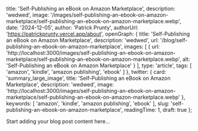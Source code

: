 
  title: 'Self-Publishing an eBook on Amazon Marketplace',
  description: 'wedwed',
  image: '/images/self-publishing-an-ebook-on-amazon-marketplace/self-publishing-an-ebook-on-amazon-marketplace.webp',
  date: '2024-12-05',
  author: 'Patrick Prunty',
  authorUrl: 'https://patrickprunty.vercel.app/about',
  openGraph: {
    title: 'Self-Publishing an eBook on Amazon Marketplace',
    description: 'wedwed',
    url: '/blog/self-publishing-an-ebook-on-amazon-marketplace',
    images: [
      {
        url: 'http://localhost:3000/images/self-publishing-an-ebook-on-amazon-marketplace/self-publishing-an-ebook-on-amazon-marketplace.webp',
        alt: 'Self-Publishing an eBook on Amazon Marketplace'
      }
    ],
    type: 'article',
    tags: [
      'amazon',
      'kindle',
      'amazon publishing',
      'ebook'
    ]
  },
  twitter: {
    card: 'summary_large_image',
    title: 'Self-Publishing an eBook on Amazon Marketplace',
    description: 'wedwed',
    image: 'http://localhost:3000/images/self-publishing-an-ebook-on-amazon-marketplace/self-publishing-an-ebook-on-amazon-marketplace.webp'
  },
  keywords: [
    'amazon',
    'kindle',
    'amazon publishing',
    'ebook'
  ],
  slug: 'self-publishing-an-ebook-on-amazon-marketplace',
  readingTime: 1,
  draft: true
};

Start adding your blog post content here...
